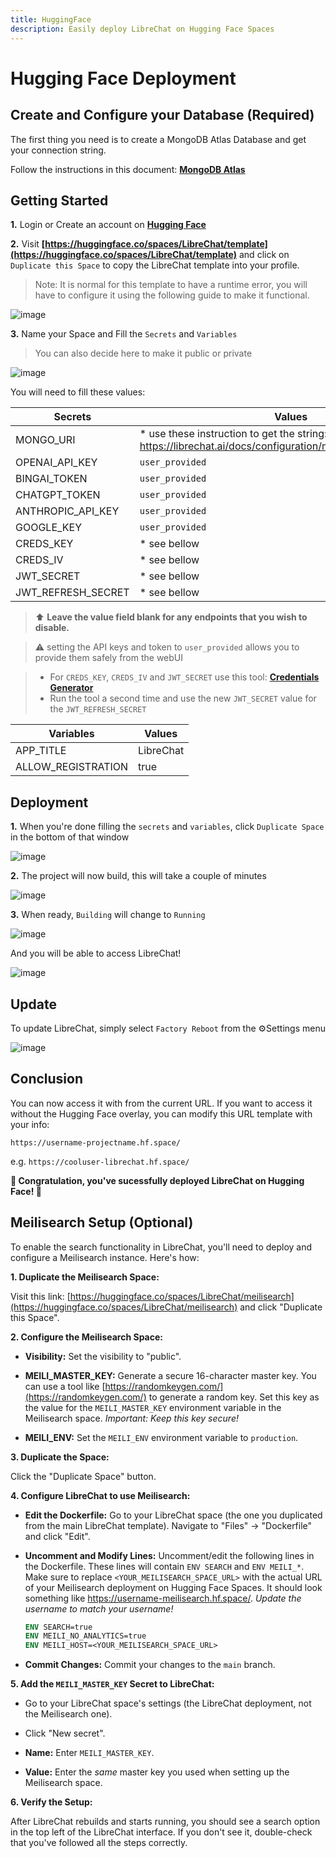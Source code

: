 ```yaml
---
title: HuggingFace
description: Easily deploy LibreChat on Hugging Face Spaces
---
```


# Hugging Face Deployment

## Create and Configure your Database (Required)

The first thing you need is to create a MongoDB Atlas Database and get your connection string.

Follow the instructions in this document: **[MongoDB Atlas](/docs/configuration/mongodb/mongodb_atlas)**

## Getting Started

**1.** Login or Create an account on **[Hugging Face](https://huggingface.co/)**

**2.** Visit **[https://huggingface.co/spaces/LibreChat/template](https://huggingface.co/spaces/LibreChat/template)** and click on `Duplicate this Space` to copy the LibreChat template into your profile. 

> Note: It is normal for this template to have a runtime error, you will have to configure it using the following guide to make it functional.

  ![image](https://github.com/fuegovic/LibreChat/assets/32828263/fd684254-cbe0-4039-ba4a-7c492b16a453)

**3.** Name your Space and Fill the `Secrets` and `Variables`
 
  >You can also decide here to make it public or private

  ![image](https://github.com/fuegovic/LibreChat/assets/32828263/13a039b9-bb78-4d56-bab1-74eb48171516)

You will need to fill these values:

| Secrets | Values |
| --- | --- |
| MONGO_URI | * use these instruction to get the string: https://librechat.ai/docs/configuration/mongodb/mongodb_atlas |
| OPENAI_API_KEY | `user_provided` | 
| BINGAI_TOKEN | `user_provided` | 
| CHATGPT_TOKEN | `user_provided` |
| ANTHROPIC_API_KEY | `user_provided` |
| GOOGLE_KEY | `user_provided` |
| CREDS_KEY | * see bellow |
| CREDS_IV | * see bellow |
| JWT_SECRET | * see bellow |
| JWT_REFRESH_SECRET | * see bellow |

> ⬆️ **Leave the value field blank for any endpoints that you wish to disable.** 

> ⚠️ setting the API keys and token to `user_provided` allows you to provide them safely from the webUI

> * For `CREDS_KEY`, `CREDS_IV` and `JWT_SECRET` use this tool: **[Credentials Generator](/toolkit/creds_generator)**
> * Run the tool a second time and use the new `JWT_SECRET` value for the `JWT_REFRESH_SECRET`

| Variables | Values |
| --- | --- |
| APP_TITLE | LibreChat |
| ALLOW_REGISTRATION | true |

## Deployment

**1.** When you're done filling the `secrets` and `variables`, click `Duplicate Space` in the bottom of that window

  ![image](https://github.com/fuegovic/LibreChat/assets/32828263/55d596a3-2be9-4e14-ac0d-0b493d463b1b)


**2.** The project will now build, this will take a couple of minutes

  ![image](https://github.com/fuegovic/LibreChat/assets/32828263/f9fd10e4-ae50-4b5f-a9b5-0077d9e4eaf6)


**3.** When ready, `Building` will change to `Running` 

  ![image](https://github.com/fuegovic/LibreChat/assets/32828263/91442e84-9c9e-4398-9011-76c479b6f272)

  And you will be able to access LibreChat!

  ![image](https://github.com/fuegovic/LibreChat/assets/32828263/cd5950d4-ecce-4f13-bbbf-b9109e462e10)

## Update
  To update LibreChat, simply select `Factory Reboot` from the ⚙️Settings menu

  ![image](https://github.com/fuegovic/LibreChat/assets/32828263/66f20129-0ffd-44f5-b91c-fcce1932112f)


## Conclusion
  You can now access it with from the current URL. If you want to access it without the Hugging Face overlay, you can modify this URL template with your info:

  `https://username-projectname.hf.space/` 
  
  e.g. `https://cooluser-librechat.hf.space/`

**🎉 Congratulation, you've sucessfully deployed LibreChat on Hugging Face! 🤗**


## Meilisearch Setup (Optional)

To enable the search functionality in LibreChat, you'll need to deploy and configure a Meilisearch instance.  Here's how:

**1. Duplicate the Meilisearch Space:**

Visit this link: [https://huggingface.co/spaces/LibreChat/meilisearch](https://huggingface.co/spaces/LibreChat/meilisearch) and click "Duplicate this Space".

**2. Configure the Meilisearch Space:**

   *   **Visibility:** Set the visibility to "public".

   *   **MEILI_MASTER_KEY:** Generate a secure 16-character master key. You can use a tool like [https://randomkeygen.com/](https://randomkeygen.com/) to generate a random key.  Set this key as the value for the `MEILI_MASTER_KEY` environment variable in the Meilisearch space.  *Important: Keep this key secure!*

   *   **MEILI_ENV:** Set the `MEILI_ENV` environment variable to `production`.

**3. Duplicate the Space:**

Click the "Duplicate Space" button.

**4. Configure LibreChat to use Meilisearch:**

   *   **Edit the Dockerfile:** Go to your LibreChat space (the one you duplicated from the main LibreChat template). Navigate to "Files" -> "Dockerfile" and click "Edit".

   *   **Uncomment and Modify Lines:**  Uncomment/edit the following lines in the Dockerfile.  These lines will contain `ENV SEARCH` and `ENV MEILI_*`.  Make sure to replace `<YOUR_MEILISEARCH_SPACE_URL>` with the actual URL of your Meilisearch deployment on Hugging Face Spaces. It should look something like https://username-meilisearch.hf.space/.  *Update the username to match your username!*

       ```dockerfile
       ENV SEARCH=true
       ENV MEILI_NO_ANALYTICS=true
       ENV MEILI_HOST=<YOUR_MEILISEARCH_SPACE_URL>
       ```

   *   **Commit Changes:** Commit your changes to the `main` branch.

**5. Add the `MEILI_MASTER_KEY` Secret to LibreChat:**

   *   Go to your LibreChat space's settings (the LibreChat deployment, not the Meilisearch one).

   *   Click "New secret".

   *   **Name:** Enter `MEILI_MASTER_KEY`.

   *   **Value:**  Enter the *same* master key you used when setting up the Meilisearch space.

**6. Verify the Setup:**

   After LibreChat rebuilds and starts running, you should see a search option in the top left of the LibreChat interface.  If you don't see it, double-check that you've followed all the steps correctly.

